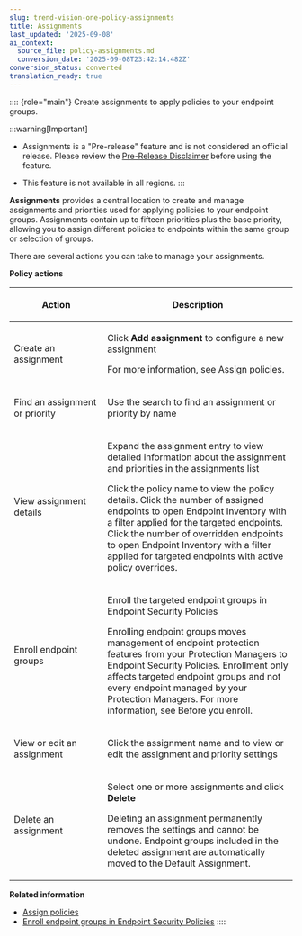 ```yaml
---
slug: trend-vision-one-policy-assignments
title: Assignments
last_updated: '2025-09-08'
ai_context:
  source_file: policy-assignments.md
  conversion_date: '2025-09-08T23:42:14.482Z'
conversion_status: converted
translation_ready: true
---
```


:::: {role="main"}
Create assignments to apply policies to your endpoint groups.

:::warning[Important]

- Assignments is a "Pre-release" feature and is not considered an official release. Please review the [Pre-Release Disclaimer](pre-release-disclaimer.mdx) before using the feature.

- This feature is not available in all regions.
:::

**Assignments** provides a central location to create and manage assignments and priorities used for applying policies to your endpoint groups. Assignments contain up to fifteen priorities plus the base priority, allowing you to assign different policies to endpoints within the same group or selection of groups.

There are several actions you can take to manage your assignments.

**Policy actions**

<table>
<colgroup>
<col style="width: 33%" />
<col style="width: 67%" />
</colgroup>
<thead>
<tr>
<th><p>Action</p></th>
<th><p>Description</p></th>
</tr>
</thead>
<tbody>
<tr>
<td><p>Create an assignment</p></td>
<td><p>Click <strong>Add assignment</strong> to configure a new assignment</p>
<p>For more information, see Assign policies.</p></td>
</tr>
<tr>
<td><p>Find an assignment or priority</p></td>
<td><p>Use the search to find an assignment or priority by name</p></td>
</tr>
<tr>
<td><p>View assignment details</p></td>
<td><p>Expand the assignment entry to view detailed information about the assignment and priorities in the assignments list</p>
<p>Click the policy name to view the policy details. Click the number of assigned endpoints to open Endpoint Inventory with a filter applied for the targeted endpoints. Click the number of overridden endpoints to open Endpoint Inventory with a filter applied for targeted endpoints with active policy overrides.</p></td>
</tr>
<tr>
<td><p>Enroll endpoint groups</p></td>
<td><p>Enroll the targeted endpoint groups in Endpoint Security Policies</p>
<p>Enrolling endpoint groups moves management of endpoint protection features from your Protection Managers to Endpoint Security Policies. Enrollment only affects targeted endpoint groups and not every endpoint managed by your Protection Managers. For more information, see Before you enroll.</p></td>
</tr>
<tr>
<td><p>View or edit an assignment</p></td>
<td><p>Click the assignment name and to view or edit the assignment and priority settings</p></td>
</tr>
<tr>
<td><p>Delete an assignment</p></td>
<td><p>Select one or more assignments and click <strong>Delete</strong></p>
<p>Deleting an assignment permanently removes the settings and cannot be undone. Endpoint groups included in the deleted assignment are automatically moved to the Default Assignment.</p></td>
</tr>
</tbody>
</table>

**Related information**

- [Assign policies](assign-policies.md "Configure assignments and priorities to assign policies to your endpoint groups.")
- [Enroll endpoint groups in Endpoint Security Policies](enroll-endpoint-groups.md "Allow Endpoint Security Policies to manage the Standard Endpoint Protection and Server & Workload Protection features of your Trend Vision One Endpoint Security agents.")
::::
